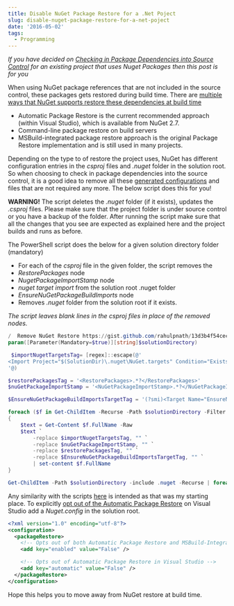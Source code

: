 ```yaml
---
title: Disable NuGet Package Restore for a .Net Poject
slug: disable-nuget-package-restore-for-a-net-poject
date: '2016-05-02'
tags:
  - Programming
---
```

_If you have decided on [Checking in Package Dependencies into Source Control](/blog/checking-in-package-dependencies-into-source-control/) for an existing project that uses Nuget Packages then this post is for you_

When using NuGet package references that are not included in the source control, these packages gets restored during build time. There are [multiple ways that NuGet supports restore these dependencies at build time](https://docs.nuget.org/consume/package-restore)

-   Automatic Package Restore is the current recommended approach (within Visual Studio), which is available from NuGet 2.7.
-   Command-line package restore on build servers
-   MSBuild-integrated package restore approach is the original Package Restore implementation and is still used in many projects.

Depending on the type to of restore the project uses, NuGet has different configuration entries in the _csproj_ files and _.nuget_ folder in the solution root. So when choosing to check in package dependencies into the source control, it is a good idea to remove all these [generated configurations](https://docs.nuget.org/consume/package-restore/migrating-to-automatic-package-restore) and files that are not required any more. The below script does this for you!

**WARNING!** The script deletes the _.nuget_ folder (if it exists), updates the _.csproj_ files. Please make sure that the project folder is under source control or you have a backup of the folder. After running the script make sure that all the changes that you see are expected as explained here and the project builds and runs as before.

The PowerShell script does the below for a given solution directory folder (mandatory)

-   For each of the _csproj_ file in the given folder, the script removes the
-   _RestorePackages_ node
-   _NugetPackageImportStamp_ node
-   _nuget target import_ from the solution root .nuget folder
-   _EnsureNuGetPackageBuildImports_ node
-   Removes _.nuget_ folder from the solution root if it exists.

_The script leaves blank lines in the _csproj_ files in place of the removed nodes._

```powershell
/  Remove NuGet Restore https://gist.github.com/rahulpnath/13d3b4f54cec51e22344876b1566b911#file-remove-nuget-restore-ps1
param([Parameter(Mandatory=$true)][string]$solutionDirectory)

 $importNugetTargetsTag= [regex]::escape(@'
<Import Project="$(SolutionDir)\.nuget\NuGet.targets" Condition="Exists('$(SolutionDir)\.nuget\NuGet.targets')" />
'@)

$restorePackagesTag = '<RestorePackages>.*?</RestorePackages>'
$nuGetPackageImportStamp = '<NuGetPackageImportStamp>.*?</NuGetPackageImportStamp>'

$EnsureNuGetPackageBuildImportsTargetTag = '(?smi)<Target Name="EnsureNuGetPackageBuildImports".*?</Target>'

foreach ($f in Get-ChildItem -Recurse -Path $solutionDirectory -Filter *.csproj | sort-object)
{
    $text = Get-Content $f.FullName -Raw
    $text `
        -replace $importNugetTargetsTag, "" `
        -replace $nuGetPackageImportStamp, "" `
        -replace $restorePackagesTag, "" `
        -replace $EnsureNuGetPackageBuildImportsTargetTag, "" `
        | set-content $f.FullName
}

Get-ChildItem -Path $solutionDirectory -include .nuget -Recurse | foreach ($_) { remove-item $_.fullname -Force -Recurse }

```

Any similarity with the scripts [here](http://weblogs.asp.net/jongalloway/scripting-net-project-migration-to-automatic-nuget-package-restore) is intended as that was my starting place. To explicitly [opt out of the Automatic Package Restore](https://docs.nuget.org/consume/package-restore#opting-out) on Visual Studio add a _Nuget.config_ in the solution root.

```xml
<?xml version="1.0" encoding="utf-8"?>
<configuration>
  <packageRestore>
    <!-- Opts out of both Automatic Package Restore and MSBuild-Integrated Package Restore -->
    <add key="enabled" value="False" />

    <!-- Opts out of Automatic Package Restore in Visual Studio -->
    <add key="automatic" value="False" />
  </packageRestore>
</configuration>

```

Hope this helps you to move away from NuGet restore at build time.
